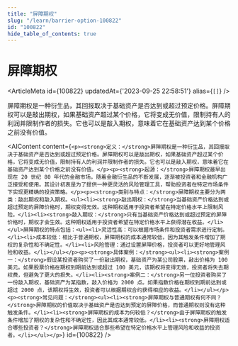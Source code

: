 ```yaml
---
title: "屏障期权"
slug: "/learn/barrier-option-100822"
id: "100822"
hide_table_of_contents: true
---
```



# 屏障期权

<ArticleMeta id={100822} updatedAt={'2023-09-25 22:58:51'} alias={`[]`} />
<div className='border-solid border-b border-t-0 my-4 border-[var(--ifm-color-gray-300)]' />

屏障期权是一种衍生品，其回报取决于基础资产是否达到或超过预定价格。屏障期权可以是敲出期权，如果基础资产超过某个价格，它将变成无价值，限制持有人的利润并限制作者的损失。它也可以是敲入期权，意味着它在基础资产达到某个价格之前没有价值。

<AIContent content={`<p><strong>定义：</strong>屏障期权是一种衍生品，其回报取决于基础资产是否达到或超过预定价格。屏障期权可以是敲出期权，如果基础资产超过某个价格，它将变成无价值，限制持有人的利润并限制作者的损失。它也可以是敲入期权，意味着它在基础资产达到某个价格之前没有价值。</p><p><strong>起源：</strong>屏障期权最早出现在 20 世纪 80 年代的金融市场，随着金融衍生品的不断发展，逐渐被投资者和金融机构广泛接受和使用。其设计初衷是为了提供一种更灵活的风险管理工具，帮助投资者在特定市场条件下实现更精确的投资策略。</p><p><strong>类别与特点：</strong>屏障期权主要分为两类：敲出期权和敲入期权。<ul><li><strong>敲出期权：</strong>当基础资产价格达到或超过预定的屏障价格时，期权变得无效。这种期权适用于投资者希望在特定价格水平上限制风险。</li><li><strong>敲入期权：</strong>只有当基础资产价格达到或超过预定的屏障价格时，期权才会生效。这种期权适用于投资者希望在特定价格水平上获得潜在收益。</li></ul>屏障期权的特点包括：<ul><li>灵活性高：可以根据市场条件和投资者需求进行定制。</li><li>成本较低：相比于普通期权，屏障期权的成本通常较低，因为其触发条件增加了期权的复杂性和不确定性。</li><li>风险管理：通过设置屏障价格，投资者可以更好地管理风险和收益。</li></ul></p><p><strong>具体案例：</strong><ul><li><strong>案例一：</strong>假设某投资者购买了一份敲出期权，基础资产为某公司股票，敲出价格为 100 美元。如果股票价格在期权到期前达到或超过 100 美元，该期权将变得无效，投资者将失去期权费，但避免了更大的损失。</li><li><strong>案例二：</strong>另一位投资者购买了一份敲入期权，基础资产为某指数，敲入价格为 2000 点。如果指数价格在期权到期前达到或超过 2000 点，该期权将生效，投资者可以根据期权合约获得相应的收益。</li></ul></p><p><strong>常见问题：</strong><ul><li><strong>屏障期权与普通期权有何不同？</strong>屏障期权的价值取决于基础资产是否达到预定的屏障价格，而普通期权则没有这种触发条件。</li><li><strong>屏障期权的成本为何较低？</strong>由于屏障期权的触发条件增加了期权的复杂性和不确定性，因此其成本通常较低。</li><li><strong>屏障期权适合哪些投资者？</strong>屏障期权适合那些希望在特定价格水平上管理风险和收益的投资者。</li></ul></p>`} id={100822} />

